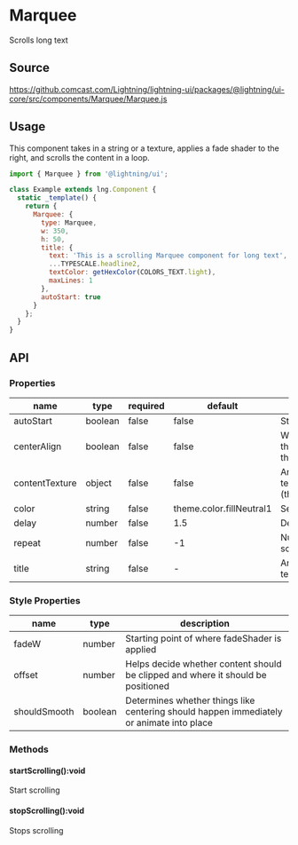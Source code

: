 
# Marquee

Scrolls long text

## Source

https://github.comcast.com/Lightning/lightning-ui/packages/@lightning/ui-core/src/components/Marquee/Marquee.js

## Usage

This component takes in a string or a texture, applies a fade shader to the right, and scrolls the content in a loop.

```js
import { Marquee } from '@lightning/ui';

class Example extends lng.Component {
  static _template() {
    return {
      Marquee: {
        type: Marquee,
        w: 350,
        h: 50,
        title: {
          text: 'This is a scrolling Marquee component for long text',
          ...TYPESCALE.headline2,
          textColor: getHexColor(COLORS_TEXT.light),
          maxLines: 1
        },
        autoStart: true
      }
    };
  }
}
```

<Preview>
  <Story id="elements-Marquee--basic" />
</Preview>

## API

### Properties

| name           | type    | required | default                  | description                                                                           |
| -------------- | ------- | -------- | ------------------------ | ------------------------------------------------------------------------------------- |
| autoStart      | boolean | false    | false                    | Start scrolling on initiation                                                         |
| centerAlign    | boolean | false    | false                    | Will center the entire texture if the width of the content is less than the container |
| contentTexture | object  | false    | false                    | An object matching Lightning texture object (this.tag('MyTag').getTexture())          |
| color          | string  | false    | theme.color.fillNeutral1 | Set color of text                                                                     |
| delay          | number  | false    | 1.5                      | Delay before scrolling starts                                                         |
| repeat         | number  | false    | -1                       | Number of times to repeat scrolling                                                   |
| title          | string  | false    | -                        | An object matching Lightning text object                                              |

### Style Properties

| name         | type    | description                                                                              |
| ------------ | ------- | ---------------------------------------------------------------------------------------- |
| fadeW        | number  | Starting point of where fadeShader is applied                                            |
| offset       | number  | Helps decide whether content should be clipped and where it should be positioned         |
| shouldSmooth | boolean | Determines whether things like centering should happen immediately or animate into place |

### Methods

#### startScrolling():void

Start scrolling

#### stopScrolling():void

Stops scrolling
